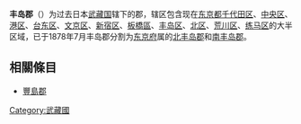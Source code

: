 {{日本郡 (廢除)|
| 郡 = 丰岛郡
| 日文原名 = 豊島郡
| 平假名 = としまぐん
| 羅馬字拼音 = Toshima-gun
| 地圖=
| 廢除時間 = 1878年7月
| 廢除理由 = 分割
| 廢除時處置 = '''丰岛郡''' → [[北丰岛郡|北丰岛郡]]  [[南丰岛郡|南丰岛郡]]
| 現在郡 = 
| 都道府縣 = 東京都
| 編號 = 
| 町 = 
| 村 = 
| 經度 = 
| 緯度 = 
| 註記 = 
|}}
'''丰岛郡'''（{{jpn|j=豊島郡|kyu=豐島郡|hg=としまぐん|rm=Toshima gun|f=y}}）为过去日本[[武藏国|武藏国]]辖下的郡，辖区包含现在[[东京都|东京都]][[千代田区|千代田区]]、[[中央区_(东京都)|中央区]]、[[港区_(东京都)|港区]]、[[台东区|台东区]]、[[文京区|文京区]]、[[新宿区|新宿区]]、[[板橋區_(日本)|板橋區]]、[[丰岛区|丰岛区]]、[[北区_(东京都)|北区]]、[[荒川区|荒川区]]、[[练马区|练马区]]的大半区域，已于1878年7月丰岛郡分割为[[东京府|东京府]]属的[[北丰岛郡|北丰岛郡]]和[[南丰岛郡|南丰岛郡]]。

==相關條目==
* [[豐島郡|豐島郡]]

{{武藏國的郡}}
[[Category:武藏國|Category:武藏國]]